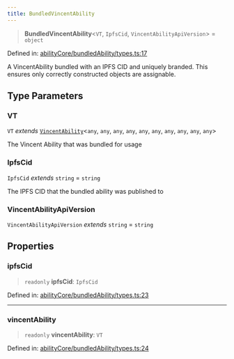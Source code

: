 ```yaml
---
title: BundledVincentAbility
---
```


> **BundledVincentAbility**\<`VT`, `IpfsCid`, `VincentAbilityApiVersion`\> = `object`

Defined in: [abilityCore/bundledAbility/types.ts:17](https://github.com/LIT-Protocol/Vincent/blob/1c902a7c278246adaf4479901c6e2d38e00321e5/packages/libs/ability-sdk/src/lib/abilityCore/bundledAbility/types.ts#L17)

A VincentAbility bundled with an IPFS CID and uniquely branded.
This ensures only correctly constructed objects are assignable.

## Type Parameters

### VT

`VT` *extends* [`VincentAbility`](./VincentAbility)\<`any`, `any`, `any`, `any`, `any`, `any`, `any`, `any`, `any`, `any`\>

The Vincent Ability that was bundled for usage

### IpfsCid

`IpfsCid` *extends* `string` = `string`

The IPFS CID that the bundled ability was published to

### VincentAbilityApiVersion

`VincentAbilityApiVersion` *extends* `string` = `string`

## Properties

### ipfsCid

> `readonly` **ipfsCid**: `IpfsCid`

Defined in: [abilityCore/bundledAbility/types.ts:23](https://github.com/LIT-Protocol/Vincent/blob/1c902a7c278246adaf4479901c6e2d38e00321e5/packages/libs/ability-sdk/src/lib/abilityCore/bundledAbility/types.ts#L23)

***

### vincentAbility

> `readonly` **vincentAbility**: `VT`

Defined in: [abilityCore/bundledAbility/types.ts:24](https://github.com/LIT-Protocol/Vincent/blob/1c902a7c278246adaf4479901c6e2d38e00321e5/packages/libs/ability-sdk/src/lib/abilityCore/bundledAbility/types.ts#L24)
